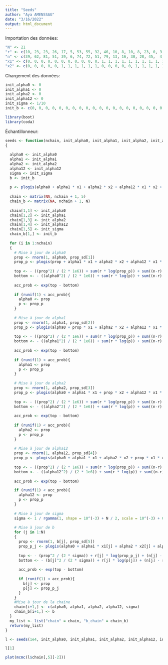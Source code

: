 ```yaml
---
title: "Seeds"
author: "Aya AMENSSAG"
date: "3/16/2022"
output: html_document
---
```

Importation des données:
```r
"N" <- 21
"r" <- c(10, 23, 23, 26, 17, 5, 53, 55, 32, 46, 10, 8, 10, 8, 23, 0, 3, 22, 15, 32, 3)
"n" <- c(39, 62, 81, 51, 39, 6, 74, 72, 51, 79, 13, 16, 30, 28, 45,  4, 12, 41, 30, 51, 7)
"x1" <- c(0, 0, 0, 0, 0, 0, 0, 0, 0, 0, 0, 1, 1, 1, 1, 1, 1, 1, 1, 1, 1)
"x2" <- c(0, 0, 0, 0, 0, 1, 1, 1, 1, 1, 1, 0, 0, 0, 0, 0, 1, 1, 1, 1, 1)
```

Chargement des données:
```r
init_alpha0 <- 0
init_alpha1 <- 0
init_alpha2 <- 0
init_alpha12 <- 0
init_sigma <- 1/10
init_b <- c(0, 0, 0, 0, 0, 0, 0, 0, 0, 0, 0, 0, 0, 0, 0, 0, 0, 0, 0, 0, 0)
```

```r
library(boot)
library(coda)
```

Échantillonneur:
```r
seeds <- function(nchain, init_alpha0, init_alpha1, init_alpha2, init_alpha12, init_sigma, init_b, prop_sd, x1, x2, N)
{
  
  alpha0 <- init_alpha0
  alpha1 <- init_alpha1
  alpha2 <- init_alpha2
  alpha12 <- init_alpha12
  sigma <- init_sigma
  b <- init_b
  
  p <- plogis(alpha0 + alpha1 * x1 + alpha2 * x2 + alpha12 * x1 * x2 + b)
  
  chain <- matrix(NA, nchain + 1, 5)
  chain_b <- matrix(NA, nchain + 1, N)
  
  chain[1,1] <- init_alpha0
  chain[1,2] <- init_alpha1
  chain[1,3] <- init_alpha2
  chain[1,4] <- init_alpha12
  chain[1,5] <- init_sigma
  chain_b[1,] <- init_b
  
  for (i in 1:nchain)
  {
    # Mise à jour de alpha0
    prop <- rnorm(1, alpha0, prop_sd[1])
    prop_p <- plogis(prop + alpha1 * x1 + alpha2 * x2 + alpha12 * x1 * x2 + b)
    
    top <- - ((prop^2) / (2 * 1e6)) + sum(r * log(prop_p)) + sum((n-r) * log(1 - prop_p))
    bottom <- - ((alpha0^2) / (2 * 1e6)) + sum(r * log(p)) + sum((n-r) * log(1 - p))
    
    acc_prob <- exp(top - bottom)
    
    if (runif(1) < acc_prob){
      alpha0 <- prop
      p <- prop_p
    }
    
    # Mise à jour de alpha1
    prop <- rnorm(1, alpha1, prop_sd[2])
    prop_p <- plogis(alpha0 + prop * x1 + alpha2 * x2 + alpha12 * x1 * x2 + b)
    
    top <- - ((prop^2) / (2 * 1e6)) + sum(r * log(prop_p)) + sum((n-r) * log(1 - prop_p))
    bottom <- - ((alpha1^2) / (2 * 1e6)) + sum(r * log(p)) + sum((n-r) * log(1 - p))
    
    acc_prob <- exp(top - bottom)
    
    if (runif(1) < acc_prob){
      alpha1 <- prop
      p <- prop_p
    }
    
    # Mise à jour de alpha2
    prop <- rnorm(1, alpha2, prop_sd[3])
    prop_p <- plogis(alpha0 + alpha1 * x1 + prop * x2 + alpha12 * x1 * x2 + b)
    
    top <- - ((prop^2) / (2 * 1e6)) + sum(r * log(prop_p)) + sum((n-r) * log(1 - prop_p))
    bottom <- - ((alpha2^2) / (2 * 1e6)) + sum(r * log(p)) + sum((n-r) * log(1 - p))
    
    acc_prob <- exp(top - bottom)
    
    if (runif(1) < acc_prob){
      alpha2 <- prop
      p <- prop_p
    }
    
    # Mise à jour de alpha12
    prop <- rnorm(1, alpha12, prop_sd[4])
    prop_p <- plogis(alpha0 + alpha1 * x1 + alpha2 * x2 + prop * x1 * x2 + b)
    
    top <- - ((prop^2) / (2 * 1e6)) + sum(r * log(prop_p)) + sum((n-r) * log(1 - prop_p))
    bottom <- - ((alpha12^2) / (2 * 1e6)) + sum(r * log(p)) + sum((n-r) * log(1 - p))
    
    acc_prob <- exp(top - bottom)

    if (runif(1) < acc_prob){
      alpha12 <- prop
      p <- prop_p
    }
    
    # Mise à jour de sigma
    sigma <- 1 / rgamma(1, shape = 10^(-3) + N / 2, scale = 10^(-3) + 0.5 * sum(b^2)) #change parameters
    
    # Mise à jour de b
    for (j in 1:N)
    {
      prop <- rnorm(1, b[j], prop_sd[5])
      prop_p_j <- plogis(alpha0 + alpha1 * x1[j] + alpha2 * x2[j] + alpha12 * x1[j] * x2[j] + prop)
      
      top <- - (prop^2 / (2 * sigma)) + r[j] * log(prop_p_j) + (n[j] - r[j]) * log(1 - prop_p_j)
      bottom <- - (b[j]^2 / (2 * sigma)) + r[j] * log(p[j]) + (n[j] - r[j]) * log(1 - p[j])
      
      acc_prob <- exp(top - bottom)
      
      if (runif(1) < acc_prob){
        b[j] <- prop
        p[j] <- prop_p_j
      }
    }
    #Mise à jour de la chaine
    chain[i+1,] <- c(alpha0, alpha1, alpha2, alpha12, sigma)
    chain_b[i+1,] <- b
  }
  my_list <- list("chain" = chain, "b_chain" = chain_b)
  return(my_list)
}
```


```r
l <- seeds(1e4, init_alpha0, init_alpha1, init_alpha2, init_alpha12, init_sigma, init_b, prop_sd = rep(0.2,5), x1, x2, N)
```

```r
l[1]
```

```r
plot(mcmc(l$chain[,5][-2]))
```

